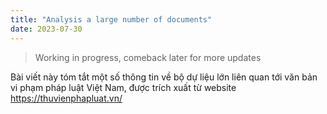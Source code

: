 ```yaml
---
title: "Analysis a large number of documents"
date: 2023-07-30
---
```


> Working in progress, comeback later for more updates

Bài viết này tóm tắt một số thông tin về bộ dự liệu lớn liên quan tới văn bản vi phạm pháp luật Việt Nam, được trích xuất từ website https://thuvienphapluat.vn/


<Chart1 />

<Chart2 />
